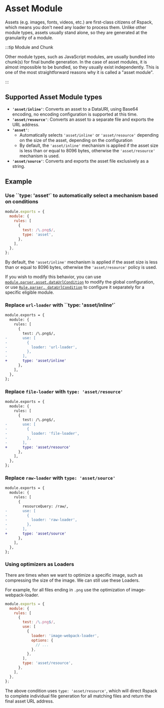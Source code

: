 # Asset Module

Assets (e.g. images, fonts, videos, etc.) are first-class citizens of Rspack, which means you don't need any loader to process them.
Unlike other module types, assets usually stand alone, so they are generated at the granularity of a module.

:::tip Module and Chunk

Other module types, such as JavaScript modules, are usually bundled into chunk(s) for final bundle generation. In the case of asset modules, it is almost impossible to be bundled, so they usually exist independently. This is one of the most straightforward reasons why it is called a "asset module".

:::

## Supported Asset Module types

- **`'asset/inline'`**: Converts an asset to a DataURI, using Base64 encoding, no encoding configuration is supported at this time.
- **`'asset/resource'`**: Converts an asset to a separate file and exports the URL address.
- **`'asset'`**:
  - Automatically selects `'asset/inline'` or `'asset/resource'` depending on the size of the asset, depending on the configuration
  - By default, the `'asset/inline'` mechanism is applied if the asset size is less than or equal to 8096 bytes, otherwise the `'asset/resource'` mechanism is used.
- **`'asset/source'`**: Converts and exports the asset file exclusively as a string.

## Example

### Use ``type: 'asset'` to automatically select a mechanism based on conditions

```js title="rspack.config.js"
module.exports = {
  module: {
    rules: [
      {
        test: /\.png$/,
        type: 'asset',
      },
    ],
  },
};
```

By default, the `'asset/inline'` mechanism is applied if the asset size is less than or equal to 8096 bytes, otherwise the `'asset/resource'` policy is used.

If you wish to modify this behavior, you can use [`module.parser.asset.dataUrlCondition`](/config/module#moduleparserasset) to modify the global configuration, or use [`Rule.parser. dataUrlCondition`](/config/module#ruleparserdataurlcondition) to configure it separately for a specific eligible module.

### Replace `url-loader` with ``type: 'asset/inline'`

```diff title="rspack.config.js"
module.exports = {
  module: {
    rules: [
      {
        test: /\.png$/,
-       use: [
-         {
-           loader: 'url-loader',
-         },
-       ],
+       type: 'asset/inline'
      },
    ],
  },
};
```

### Replace `file-loader` with `type: 'asset/resource'`

```diff title="rspack.config.js"
module.exports = {
  module: {
    rules: [
      {
        test: /\.png$/,
-       use: [
-         {
-           loader: 'file-loader',
-         },
-       ],
+       type: 'asset/resource'
      },
    ],
  },
};
```

### Replace `raw-loader` with `type: 'asset/source'`

```diff title="rspack.config.js"
module.exports = {
  module: {
    rules: [
      {
        resourceQuery: /raw/,
-       use: [
-         {
-           loader: 'raw-loader',
-         },
-       ],
+       type: 'asset/source'
      },
    ],
  },
};
```

### Using optimizers as Loaders

There are times when we want to optimize a specific image, such as compressing the size of the image. We can still use these Loaders.

For example, for all files ending in `.png` use the optimization of image-webpack-loader.

```js title="rspack.config.js"
module.exports = {
  module: {
    rules: [
      {
        test: /\.png$/,
        use: [
          {
            loader: 'image-webpack-loader',
            options: {
              // ...
            },
          },
        ],
        type: 'asset/resource',
      },
    ],
  },
};
```

The above condition uses `type: 'asset/resource'`, which will direct Rspack to complete individual file generation for all matching files and return the final asset URL address.
